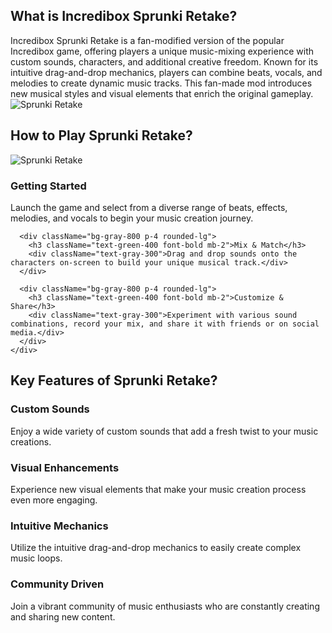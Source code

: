 ## What is Incredibox Sprunki Retake?

<div className="flex flex-col md:flex-row items-center gap-8">
  <div className="w-full md:w-1/2 text-xl">
    Incredibox Sprunki Retake is a fan-modified version of the popular Incredibox game, offering players a unique music-mixing experience with custom sounds, characters, and additional creative freedom. Known for its intuitive drag-and-drop mechanics, players can combine beats, vocals, and melodies to create dynamic music tracks. This fan-made mod introduces new musical styles and visual elements that enrich the original gameplay.
  </div>
  <div className="w-full md:w-1/2 flex justify-center items-center">
    <img 
      src="https://sprunkiretake.fun/game_screenshot.webp" 
      alt="Sprunki Retake" 
      className="w-4/5 h-auto"
    />
  </div>
</div>

## How to Play Sprunki Retake?

<div className="flex flex-col md:flex-row items-center gap-8">
  <div className="w-full md:w-1/2">
    <img 
      src="https://sprunkiretake.fun/game_screenshot.webp" 
      alt="Sprunki Retake" 
      className="w-4/5 h-auto mx-auto"
    />
  </div>
  <div className="w-full md:w-1/2">
    <div className="grid grid-cols-1 gap-4 mt-0">
      <div className="bg-gray-800 p-4 rounded-lg">
        <h3 className="text-green-400 font-bold mb-2">Getting Started</h3>
        <div className="text-gray-300">
          Launch the game and select from a diverse range of beats, effects, melodies, and vocals to begin your music creation journey.
        </div>
      </div>

      <div className="bg-gray-800 p-4 rounded-lg">
        <h3 className="text-green-400 font-bold mb-2">Mix & Match</h3>
        <div className="text-gray-300">Drag and drop sounds onto the characters on-screen to build your unique musical track.</div>
      </div>

      <div className="bg-gray-800 p-4 rounded-lg">
        <h3 className="text-green-400 font-bold mb-2">Customize & Share</h3>
        <div className="text-gray-300">Experiment with various sound combinations, record your mix, and share it with friends or on social media.</div>
      </div>
    </div>
  </div>
</div>

## Key Features of Sprunki Retake?

<div className="grid grid-cols-1 md:grid-cols-2 gap-4">
  <div className="bg-gray-800 p-4 rounded-lg">
    <h3 className="text-green-400 font-bold mb-2">Custom Sounds</h3>
    <div className="text-gray-300">Enjoy a wide variety of custom sounds that add a fresh twist to your music creations.</div>
  </div>

  <div className="bg-gray-800 p-4 rounded-lg">
    <h3 className="text-green-400 font-bold mb-2">Visual Enhancements</h3>
    <div className="text-gray-300">Experience new visual elements that make your music creation process even more engaging.</div>
  </div>

  <div className="bg-gray-800 p-4 rounded-lg">
    <h3 className="text-green-400 font-bold mb-2">Intuitive Mechanics</h3>
    <div className="text-gray-300">Utilize the intuitive drag-and-drop mechanics to easily create complex music loops.</div>
  </div>

  <div className="bg-gray-800 p-4 rounded-lg">
    <h3 className="text-green-400 font-bold mb-2">Community Driven</h3>
    <div className="text-gray-300">Join a vibrant community of music enthusiasts who are constantly creating and sharing new content.</div>
  </div>
</div>